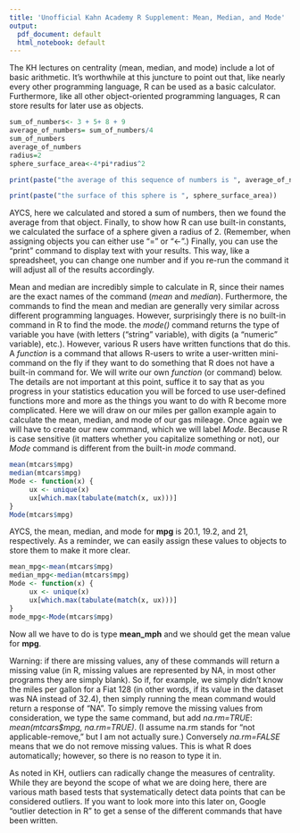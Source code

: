 ```yaml
---
title: 'Unofficial Kahn Academy R Supplement: Mean, Median, and Mode'
output:
  pdf_document: default
  html_notebook: default
---
```


The KH lectures on centrality (mean, median, and mode) include a lot of basic arithmetic. It's worthwhile at this juncture to point out that, like nearly every other programming language, R can be used as a basic calculator. Furthermore, like all other object-oriented programming languages, R can store results for later use as objects. 

```r
sum_of_numbers<- 3 + 5+ 8 + 9
average_of_numbers= sum_of_numbers/4
sum_of_numbers
average_of_numbers
radius=2
sphere_surface_area<-4*pi*radius^2

print(paste("the average of this sequence of numbers is ", average_of_numbers))

print(paste("the surface of this sphere is ", sphere_surface_area))

```
AYCS, here we calculated and stored a sum of numbers, then we found the average from that object. Finally, to show how R can use built-in constants, we calculated the surface of a sphere given a radius of 2. (Remember, when assigning objects you can either use "=" or "<-".) Finally, you can use the "print" command to display text with your results. This way, like a spreadsheet, you can change one number and if you re-run the command it will adjust all of the results accordingly. 

Mean and median are incredibly simple to calculate in R, since their names are the exact names of the command (*mean* and *median*). Furthermore, the commands to find the mean and median are generally very similar across different programming languages. However, surprisingly there is no built-in command in R to find the mode. the *mode()* command returns the type of variable you have (with letters ("string" variable), with digits (a "numeric" variable), etc.). However, various R users have written functions that do this. A *function* is a command that allows R-users to write a user-written mini-command on the fly if they want to do something that R does not have a built-in command for. We will write our own *function* (or command) below. The details are not important at this point, suffice it to say that as you progress in your statistics education you will be forced to use user-defined functions more and more as the things you want to do with R become more complicated. Here we will draw on our miles per gallon example again to calculate the mean, median, and mode of our gas mileage. Once again we will have to create our new command, which we will label *Mode*. Because R is case sensitive (it matters whether you capitalize something or not), our *Mode* command is different from the built-in *mode* command. 

```r
mean(mtcars$mpg)
median(mtcars$mpg)
Mode <- function(x) {
     ux <- unique(x)
     ux[which.max(tabulate(match(x, ux)))]
}
Mode(mtcars$mpg)
```

AYCS, the mean, median, and mode for **mpg** is 20.1, 19.2, and 21, respectively. As a reminder, we can easily assign these values to objects to store them to make it more clear. 

```r
mean_mpg<-mean(mtcars$mpg)
median_mpg<-median(mtcars$mpg)
Mode <- function(x) {
     ux <- unique(x)
     ux[which.max(tabulate(match(x, ux)))]
}
mode_mpg<-Mode(mtcars$mpg)
```

Now all we have to do is type **mean_mph** and we should get the mean value for **mpg**. 

Warning: if there are missing values, any of these commands will return a missing value (in R, missing values are represented by NA, in most other programs they are simply blank). So if, for example, we simply didn't know the miles per gallon for a Fiat 128 (in other words, if its value in the dataset was NA instead of 32.4), then simply running the mean command would return a response of "NA". To simply remove the missing values from consideration, we type the same command, but add *na.rm=TRUE*:
*mean(mtcars$mpg, na.rm=TRUE)*. (I assume na.rm stands for "not applicable-remove," but I am not actually sure.) Conversely *na.rm=FALSE* means that we do not remove missing values. This is what R does automatically; however, so there is no reason to type it in.

As noted in KH, outliers can radically change the measures of centrality. While they are beyond the scope of what we are doing here, there are various math based tests that systematically detect data points that can be considered outliers. If you want to look more into this later on, Google "outlier detection in R" to get a sense of the different commands that have been written. 
